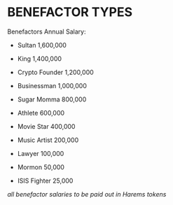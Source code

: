 
# BENEFACTOR TYPES
Benefactors Annual Salary:

<Row className="py-2">
<Col className="offset-1" sm={5} xs={8}>

- Sultan 1,600,000

- King 1,400,000

- Crypto Founder 1,200,000

</Col>
<Col className="offset-1 offset-sm-0" sm={5} xs={8}>

- Businessman 1,000,000

- Sugar Momma 800,000

- Athlete 600,000

- Movie Star 400,000

- Music Artist 200,000

- Lawyer 100,000

- Mormon 50,000

- ISIS Fighter 25,000

</Col>
</Row>

*all benefactor salaries to be paid out in Harems tokens*
